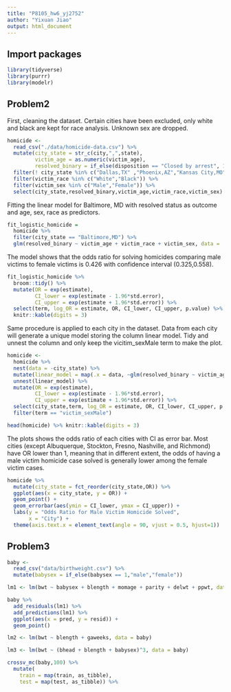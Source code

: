 ```yaml
---
title: "P8105_hw6_yj2752"
author: "Yixuan Jiao"
output: html_document
---
```


## Import packages

```r
library(tidyverse)
library(purrr)
library(modelr)
```

## Problem2
First, cleaning the dataset. Certain cities have been excluded, only white and black are kept for race analysis. Unknown sex are dropped.
```r
homicide <- 
  read_csv("./data/homicide-data.csv") %>%
  mutate(city_state = str_c(city,",",state),
         victim_age = as.numeric(victim_age),
         resolved_binary = if_else(disposition == "Closed by arrest", 1, 0)) %>%
  filter(! city_state %in% c("Dallas,TX" ,"Phoenix,AZ","Kansas City,MO","Tulsa,AL")) %>%
  filter(victim_race %in% c("White","Black")) %>%
  filter(victim_sex %in% c("Male","Female")) %>%
  select(city_state,resolved_binary,victim_age,victim_race,victim_sex)
```
Fitting the linear model for Baltimore, MD with resolved status as outcome and age, sex, race as predictors.
```r
fit_logistic_homicide = 
  homicide %>% 
  filter(city_state == "Baltimore,MD") %>%
  glm(resolved_binary ~ victim_age + victim_race + victim_sex, data = ., family = binomial()) 
```
The model shows that the odds ratio for solving homicides comparing male victims to female victims is 0.426 with confidence interval (0.325,0.558). 
```r
fit_logistic_homicide %>% 
  broom::tidy() %>% 
  mutate(OR = exp(estimate),
         CI_lower = exp(estimate - 1.96*std.error),
         CI_upper = exp(estimate + 1.96*std.error)) %>%
  select(term, log_OR = estimate, OR, CI_lower, CI_upper, p.value) %>% 
  knitr::kable(digits = 3)
```
Same procedure is applied to each city in the dataset. Data from each city will generate a unique model storing the column linear model. Tidy and unnest the column and only keep the vicitim_sexMale term to make the plot.
```r
homicide <- 
  homicide %>%
  nest(data = -city_state) %>%
  mutate(linear_model = map(.x = data, ~glm(resolved_binary ~ victim_age + victim_race + victim_sex, data = .x, family =  binomial()) %>% broom::tidy())) %>%
  unnest(linear_model) %>%
  mutate(OR = exp(estimate),
         CI_lower = exp(estimate - 1.96*std.error),
         CI_upper = exp(estimate + 1.96*std.error)) %>%
  select(city_state,term, log_OR = estimate, OR, CI_lower, CI_upper, p.value) %>%
  filter(term == "victim_sexMale")

head(homicide) %>% knitr::kable(digits = 3)
```
The plots shows the odds ratio of each cities with CI as error bar. Most cities (except Albuquerque, Stockton, Fresno, Nashville, and Richmond) have OR lower than 1, meaning that in different extent, the odds of having a male victim homicide case solved is generally lower among the female victim cases.
```r
homicide %>%
  mutate(city_state = fct_reorder(city_state,OR)) %>%
  ggplot(aes(x = city_state, y = OR)) +
  geom_point() +
  geom_errorbar(aes(ymin = CI_lower, ymax = CI_upper)) +
  labs(y = "Odds Ratio for Male Victim Homicide Solved",
       x = "City") +
  theme(axis.text.x = element_text(angle = 90, vjust = 0.5, hjust=1))
```

## Problem3

```r
baby <- 
  read_csv("data/birthweight.csv") %>%
  mutate(babysex = if_else(babysex == 1,"male","female"))
```

```r
lm1 <- lm(bwt ~ babysex + blength + momage + parity + delwt + ppwt, data = baby)
```

```r
baby %>%
  add_residuals(lm1) %>%
  add_predictions(lm1) %>%
  ggplot(aes(x = pred, y = resid)) + 
  geom_point()
```

```r
lm2 <- lm(bwt ~ blength + gaweeks, data = baby)

lm3 <- lm(bwt ~ (bhead + blength + babysex)^3, data = baby)
```

```r
crossv_mc(baby,100) %>%
  mutate(
    train = map(train, as_tibble),
    test = map(test, as_tibble)) %>%
```

